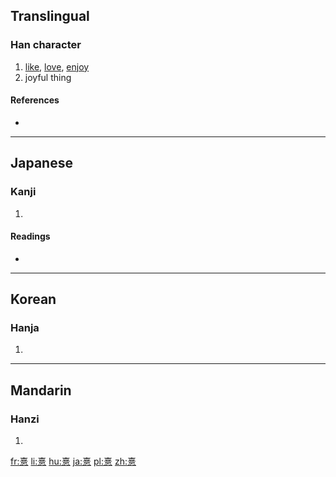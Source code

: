 {{also|喜}}
==Translingual==

===Han character===
{{Han char|rn=61|rad=心|as=12|sn=16|four=|canj=土口廿心 (GRTP)}}

# [[like]], [[love]], [[enjoy]]
# joyful thing

====References====
* {{Han ref|kx=0402.250|dkj=11219|dj=0743.030|hdz=42349.050|uh=6199|ud=24985}}

----

==Japanese==

===Kanji===
{{ja-kanji|grade=|rs=心12}}

# {{defn|lang=ja|sort=心12}}

====Readings====
* {{ja-readings|on=[[き]] (ki), [[し]] (shi)|kun=[[よろこぶ]] (yorokobu)}}

----

==Korean==

===Hanja===
{{ko-hanja|hangeul=희|eumhun=기뻐할|rv=hui|mr=hŭi|y=huy}}

# {{defn|lang=ko|sort=心12}}

----

==Mandarin==

===Hanzi===
{{cmn-hanzi|pin=[[xǐ]] ([[xi3]])|wg=hsi<sup>3</sup>}}

# {{defn|lang=cmn|sort=心12}}

[[fr:憙]]
[[li:憙]]
[[hu:憙]]
[[ja:憙]]
[[pl:憙]]
[[zh:憙]]
